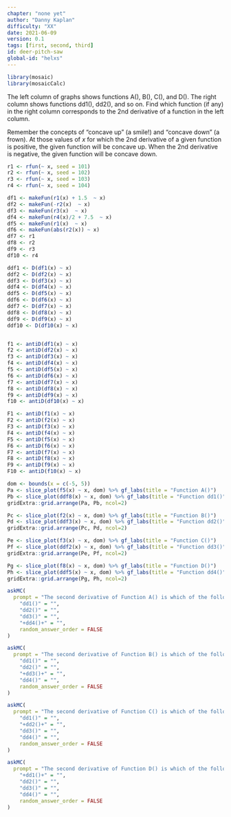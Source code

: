 ```yaml
---
chapter: "none yet"
author: "Danny Kaplan"
difficulty: "XX"
date: 2021-06-09 
version: 0.1
tags: [first, second, third]
id: deer-pitch-saw
global-id: "helxs"
---
```


```r

library(mosaic)
library(mosaicCalc)
```

The left column of graphs shows functions A(), B(), C(), and D(). The right column shows functions dd1(), dd2(), and so on. Find which function (if any) in the right column corresponds to the 2nd derivative of a function in the left column.

Remember the concepts of "concave up" (a smile!) and "concave down" (a frown). At those values of $x$ for which the 2nd derivative of a given function is positive, the given function will be concave up. When the 2nd derivative is negative, the given function will be concave down.

```r
r1 <- rfun(~ x, seed = 101)
r2 <- rfun(~ x, seed = 102)
r3 <- rfun(~ x, seed = 103)
r4 <- rfun(~ x, seed = 104)

df1 <- makeFun(r1(x) + 1.5  ~ x)
df2 <- makeFun(-r2(x)  ~ x)
df3 <- makeFun(r3(x)  ~ x)
df4 <- makeFun(r4(x)/2 + 7.5  ~ x)
df5 <- makeFun(r1(x)  ~ x)
df6 <- makeFun(abs(r2(x)) ~ x)
df7 <- r1
df8 <- r2
df9 <- r3
df10 <- r4

ddf1 <- D(df1(x) ~ x)
ddf2 <- D(df2(x) ~ x)
ddf3 <- D(df3(x) ~ x)
ddf4 <- D(df4(x) ~ x)
ddf5 <- D(df5(x) ~ x)
ddf6 <- D(df6(x) ~ x)
ddf7 <- D(df7(x) ~ x)
ddf8 <- D(df8(x) ~ x)
ddf9 <- D(df9(x) ~ x)
ddf10 <- D(df10(x) ~ x)


f1 <- antiD(df1(x) ~ x)
f2 <- antiD(df2(x) ~ x)
f3 <- antiD(df3(x) ~ x)
f4 <- antiD(df4(x) ~ x)
f5 <- antiD(df5(x) ~ x)
f6 <- antiD(df6(x) ~ x)
f7 <- antiD(df7(x) ~ x)
f8 <- antiD(df8(x) ~ x)
f9 <- antiD(df9(x) ~ x)
f10 <- antiD(df10(x) ~ x)

F1 <- antiD(f1(x) ~ x)
F2 <- antiD(f2(x) ~ x)
F3 <- antiD(f3(x) ~ x)
F4 <- antiD(f4(x) ~ x)
F5 <- antiD(f5(x) ~ x)
F6 <- antiD(f6(x) ~ x)
F7 <- antiD(f7(x) ~ x)
F8 <- antiD(f8(x) ~ x)
F9 <- antiD(f9(x) ~ x)
F10 <- antiD(f10(x) ~ x)
```


```r
dom <- bounds(x = c(-5, 5))
Pa <- slice_plot(f5(x) ~ x, dom) %>% gf_labs(title = "Function A()")
Pb <- slice_plot(ddf8(x) ~ x, dom) %>% gf_labs(title = "Function dd1()") 
gridExtra::grid.arrange(Pa, Pb, ncol=2)
```

```r
Pc <- slice_plot(f2(x) ~ x, dom) %>% gf_labs(title = "Function B()")
Pd <- slice_plot(ddf3(x) ~ x, dom) %>% gf_labs(title = "Function dd2()")
gridExtra::grid.arrange(Pc, Pd, ncol=2)
```

```r
Pe <- slice_plot(f3(x) ~ x, dom) %>% gf_labs(title = "Function C()")
Pf <- slice_plot(ddf2(x) ~ x, dom) %>% gf_labs(title = "Function dd3()")
gridExtra::grid.arrange(Pe, Pf, ncol=2)
```

```r
Pg <- slice_plot(f8(x) ~ x, dom) %>% gf_labs(title = "Function D()")
Ph <- slice_plot(ddf5(x) ~ x, dom) %>% gf_labs(title = "Function dd4()")
gridExtra::grid.arrange(Pg, Ph, ncol=2)
```

```r
askMC(
  prompt = "The second derivative of Function A() is which of the following:",
    "dd1()" = "",
    "dd2()" = "",
    "dd3()" = "",
    "+dd4()+" = "",
    random_answer_order = FALSE
)
```


```r
askMC(
  prompt = "The second derivative of Function B() is which of the following:",
    "dd1()" = "",
    "dd2()" = "",
    "+dd3()+" = "",
    "dd4()" = "",
    random_answer_order = FALSE
)
```

```r
askMC(
  prompt = "The second derivative of Function C() is which of the following:",
    "dd1()" = "",
    "+dd2()+" = "",
    "dd3()" = "",
    "dd4()" = "",
    random_answer_order = FALSE
)
```

```r
askMC(
  prompt = "The second derivative of Function D() is which of the following:",
    "+dd1()+" = "",
    "dd2()" = "",
    "dd3()" = "",
    "dd4()" = "",
    random_answer_order = FALSE
)
```



